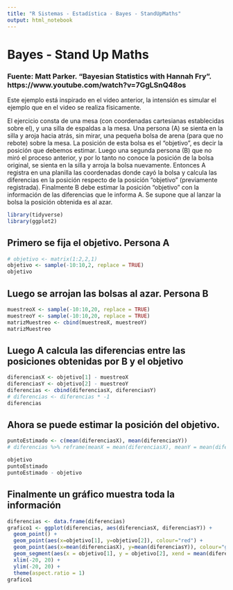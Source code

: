 ```yaml
---
title: "R Sistemas - Estadística - Bayes - StandUpMaths"
output: html_notebook
---
```


# Bayes - Stand Up Maths
### Fuente: Matt Parker. "Bayesian Statistics with Hannah Fry". https://www.youtube.com/watch?v=7GgLSnQ48os
Este ejemplo está inspirado en el video anterior, la intensión es simular el ejemplo que en el video se realiza físicamente.

El ejercicio consta de una mesa (con coordenadas cartesianas establecidas sobre el), y una silla de espaldas a la mesa. Una persona (A) se sienta en la silla y aroja hacia atrás, sin mirar, una pequeña bolsa de arena (para que no rebote) sobre la mesa. La posición de esta bolsa es el "objetivo", es decir la posición que debemos estimar. 
Luego una segunda persona (B) que no miró el proceso anterior, y por lo tanto no conoce la posición de la bolsa original, se sienta en la silla y arroja la bolsa nuevamente. Entonces A registra en una planilla las coordenadas donde cayó la bolsa y calcula las diferencias en la posición respecto de la posición "objetivo" (previamente registrada).
Finalmente B debe estimar la posición "objetivo" con la información de las diferencias que le informa A.
Se supone que al lanzar la bolsa la posición obtenida es al azar.

```r
library(tidyverse)
library(ggplot2)
```

## Primero se fija el objetivo. Persona A
```r
# objetivo <- matrix(1:2,2,1)
objetivo <- sample(-10:10,2, replace = TRUE)
objetivo
```

## Luego se arrojan las bolsas al azar. Persona B
```r
muestreoX <- sample(-10:10,20, replace = TRUE)
muestreoY <- sample(-10:10,20, replace = TRUE)
matrizMuestreo <- cbind(muestreoX, muestreoY)
matrizMuestreo
```
## Luego A calcula las diferencias entre las posiciones obtenidas por B y el objetivo
```r
diferenciasX <- objetivo[1] - muestreoX
diferenciasY <- objetivo[2] - muestreoY
diferencias <- cbind(diferenciasX, diferenciasY)
# diferencias <- diferencias * -1
diferencias
```

## Ahora se puede estimar la posición del objetivo.
```r
puntoEstimado <- c(mean(diferenciasX), mean(diferenciasY))
# diferencias %>% reframe(meanX = mean(diferenciasX), meanY = mean(diferenciasY))

objetivo
puntoEstimado
puntoEstimado - objetivo
```

## Finalmente un gráfico muestra toda la información
```r
diferencias <- data.frame(diferencias)
grafico1 <- ggplot(diferencias, aes(diferenciasX, diferenciasY)) + 
  geom_point() + 
  geom_point(aes(x=objetivo[1], y=objetivo[2]), colour="red") + 
  geom_point(aes(x=mean(diferenciasX), y=mean(diferenciasY)), colour="green") + 
  geom_segment(aes(x = objetivo[1], y = objetivo[2], xend = mean(diferenciasX), yend = mean(diferenciasY)), arrow = arrow(length = unit(0.2, "cm"))) +
  xlim(-20, 20) + 
  ylim(-20, 20) + 
  theme(aspect.ratio = 1)
grafico1
```


